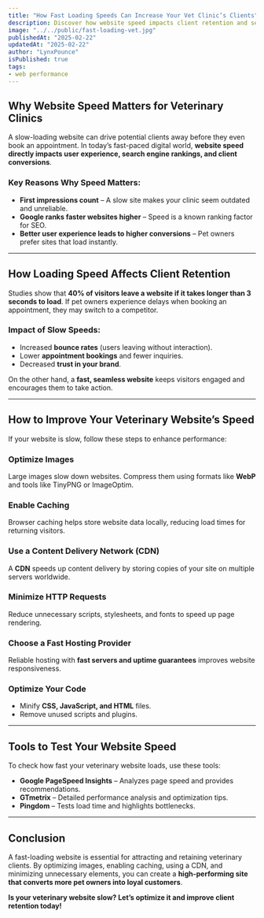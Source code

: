 ```yaml
---
title: "How Fast Loading Speeds Can Increase Your Vet Clinic’s Clients"
description: Discover how website speed impacts client retention and search rankings, and why a fast-loading veterinary website is crucial for business growth.
image: "../../public/fast-loading-vet.jpg"
publishedAt: "2025-02-22"
updatedAt: "2025-02-22"
author: "LynxPounce"
isPublished: true
tags:
- web performance
---
```


## Why Website Speed Matters for Veterinary Clinics

A slow-loading website can drive potential clients away before they even book an appointment. In today’s fast-paced digital world, **website speed directly impacts user experience, search engine rankings, and client conversions**.

### **Key Reasons Why Speed Matters:**
- **First impressions count** – A slow site makes your clinic seem outdated and unreliable.
- **Google ranks faster websites higher** – Speed is a known ranking factor for SEO.
- **Better user experience leads to higher conversions** – Pet owners prefer sites that load instantly.

---

## How Loading Speed Affects Client Retention

Studies show that **40% of visitors leave a website if it takes longer than 3 seconds to load**. If pet owners experience delays when booking an appointment, they may switch to a competitor.

### **Impact of Slow Speeds:**
- Increased **bounce rates** (users leaving without interaction).
- Lower **appointment bookings** and fewer inquiries.
- Decreased **trust in your brand**.

On the other hand, a **fast, seamless website** keeps visitors engaged and encourages them to take action.

---

## How to Improve Your Veterinary Website’s Speed

If your website is slow, follow these steps to enhance performance:

###  **Optimize Images**
Large images slow down websites. Compress them using formats like **WebP** and tools like TinyPNG or ImageOptim.

###  **Enable Caching**
Browser caching helps store website data locally, reducing load times for returning visitors.

###  **Use a Content Delivery Network (CDN)**
A **CDN** speeds up content delivery by storing copies of your site on multiple servers worldwide.

###  **Minimize HTTP Requests**
Reduce unnecessary scripts, stylesheets, and fonts to speed up page rendering.

###  **Choose a Fast Hosting Provider**
Reliable hosting with **fast servers and uptime guarantees** improves website responsiveness.

###  **Optimize Your Code**
- Minify **CSS, JavaScript, and HTML** files.
- Remove unused scripts and plugins.

---

## Tools to Test Your Website Speed

To check how fast your veterinary website loads, use these tools:
- **Google PageSpeed Insights** – Analyzes page speed and provides recommendations.
- **GTmetrix** – Detailed performance analysis and optimization tips.
- **Pingdom** – Tests load time and highlights bottlenecks.

---

## Conclusion

A fast-loading website is essential for attracting and retaining veterinary clients. By optimizing images, enabling caching, using a CDN, and minimizing unnecessary elements, you can create a **high-performing site that converts more pet owners into loyal customers**.

**Is your veterinary website slow? Let’s optimize it and improve client retention today!**
